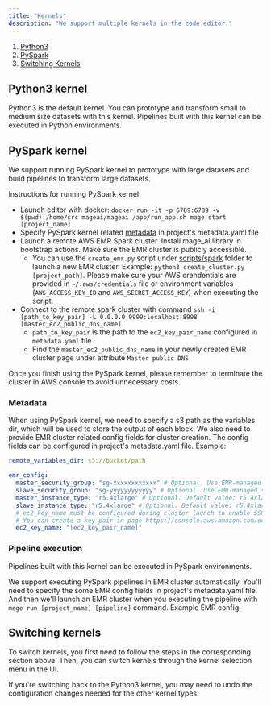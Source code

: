 ```yaml
---
title: "Kernels"
description: "We support multiple kernels in the code editor."
---
```


1. [Python3](#python3)
1. [PySpark](#pyspark)
1. [Switching Kernels](#switching_kernels)

## Python3 kernel <a name="python3"></a>

Python3 is the default kernel. You can prototype and transform small to medium
size datasets with this kernel. Pipelines built with this kernel can be executed
in Python environments.

## PySpark kernel <a name="pyspark"></a>

We support running PySpark kernel to prototype with large datasets and build
pipelines to transform large datasets.

Instructions for running PySpark kernel

- Launch editor with docker:
  `docker run -it -p 6789:6789 -v $(pwd):/home/src mageai/mageai /app/run_app.sh mage start [project_name]`
- Specify PySpark kernel related [metadata](#metadata) in project's
  metadata.yaml file
- Launch a remote AWS EMR Spark cluster. Install mage_ai library in bootstrap
  actions. Make sure the EMR cluster is publicly accessible.
  - You can use the `create_emr.py` script under
    [scripts/spark](https://github.com/mage-ai/mage-ai/tree/master/scripts/spark)
    folder to launch a new EMR cluster. Example:
    `python3 create_cluster.py [project_path]`. Please make sure your AWS
    crendentials are provided in `~/.aws/credentials` file or environment
    variables (`AWS_ACCESS_KEY_ID` and `AWS_SECRET_ACCESS_KEY`) when executing
    the script.
- Connect to the remote spark cluster with command
  `ssh -i [path_to_key_pair] -L 0.0.0.0:9999:localhost:8998 [master_ec2_public_dns_name]`
  - `path_to_key_pair` is the path to the `ec2_key_pair_name` configured in
    `metadata.yaml` file
  - Find the `master_ec2_public_dns_name` in your newly created EMR cluster page
    under attribute `Master public DNS`

Once you finish using the PySpark kernel, please remember to terminate the
cluster in AWS console to avoid unnecessary costs.

### Metadata

When using PySpark kernel, we need to specify a s3 path as the variables dir,
which will be used to store the output of each block. We also need to provide
EMR cluster related config fields for cluster creation. The config fields can be
configured in project's metadata.yaml file. Example:

```yaml
remote_variables_dir: s3://bucket/path

emr_config:
  master_security_group: "sg-xxxxxxxxxxxx" # Optional. Use EMR-managed security group by default.
  slave_security_group: "sg-yyyyyyyyyyyy" # Optional. Use EMR-managed security group by default.
  master_instance_type: "r5.4xlarge" # Optional. Default value: r5.4xlarge
  slave_instance_type: "r5.4xlarge" # Optional. Default value: r5.4xlarge
  # ec2_key_name must be configured during cluster launch to enable SSH access.
  # You can create a key pair in page https://console.aws.amazon.com/ec2#KeyPairs and download the key file.
  ec2_key_name: "[ec2_key_pair_name]"
```

### Pipeline execution

Pipelines built with this kernel can be executed in PySpark environments.

We support executing PySpark pipelines in EMR cluster automatically. You'll need
to specify the some EMR config fields in project's metadata.yaml file. And then
we'll launch an EMR cluster when you executing the pipeline with
`mage run [project_name] [pipeline]` command. Example EMR config:

## Switching kernels <a name="switching_kernels"></a>

To switch kernels, you first need to follow the steps in the corresponding
section above. Then, you can switch kernels through the kernel selection menu in
the UI.

If you're switching back to the Python3 kernel, you may need to undo the
configuration changes needed for the other kernel types.

<img noZoom src="https://github.com/mage-ai/assets/blob/main/switch_kernels.png?raw=True" alt="" />
